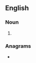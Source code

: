 ==English==

===Noun===
{{head|en|noun plural form}}

# {{plural of|afreet|lang=en}}

===Anagrams===
* {{anagrams|en|Feaster|fearest|feaster|sea fret}}